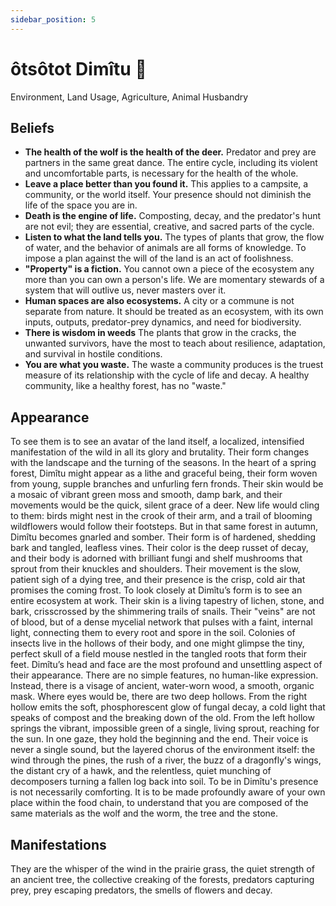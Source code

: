 ```yaml
---
sidebar_position: 5
---
```



# ôtsôtot Dimîtu 🌱

Environment, Land Usage, Agriculture, Animal Husbandry

## Beliefs

- **The health of the wolf is the health of the deer.** Predator and prey are
  partners in the same great dance. The entire cycle, including its violent and
  uncomfortable parts, is necessary for the health of the whole.
- **Leave a place better than you found it.** This applies to a campsite, a
  community, or the world itself.  Your presence should not diminish the life of
  the space you are in.
- **Death is the engine of life.** Composting, decay, and the predator's hunt
  are not evil; they are essential, creative, and sacred parts of the cycle.
- **Listen to what the land tells you.** The types of plants that grow, the flow
  of water, and the behavior of animals are all forms of knowledge. To impose a
  plan against the will of the land is an act of foolishness.
- **"Property" is a fiction.** You cannot own a piece of the ecosystem any more
  than you can own a person's life. We are momentary stewards of a system that
  will outlive us, never masters over it.
- **Human spaces are also ecosystems.** A city or a commune is not separate from
  nature. It should be treated as an ecosystem, with its own inputs, outputs,
  predator-prey dynamics, and need for biodiversity.
- **There is wisdom in weeds** The plants that grow in the cracks, the unwanted
  survivors, have the most to teach about resilience, adaptation, and survival
  in hostile conditions.
- **You are what you waste.** The waste a community produces is the truest
  measure of its relationship with the cycle of life and decay. A healthy
  community, like a healthy forest, has no "waste."

## Appearance

To see them is to see an avatar of the land itself, a localized, intensified
manifestation of the wild in all its glory and brutality. Their form changes
with the landscape and the turning of the seasons. In the heart of a spring
forest, Dimîtu might appear as a lithe and graceful being, their form woven from
young, supple branches and unfurling fern fronds. Their skin would be a mosaic
of vibrant green moss and smooth, damp bark, and their movements would be the
quick, silent grace of a deer. New life would cling to them: birds might nest in
the crook of their arm, and a trail of blooming wildflowers would follow their
footsteps. But in that same forest in autumn, Dimîtu becomes gnarled and somber.
Their form is of hardened, shedding bark and tangled, leafless vines. Their
color is the deep russet of decay, and their body is adorned with brilliant
fungi and shelf mushrooms that sprout from their knuckles and shoulders. Their
movement is the slow, patient sigh of a dying tree, and their presence is the
crisp, cold air that promises the coming frost. To look closely at Dimîtu’s form
is to see an entire ecosystem at work. Their skin is a living tapestry of
lichen, stone, and bark, crisscrossed by the shimmering trails of snails. Their
"veins" are not of blood, but of a dense mycelial network that pulses with a
faint, internal light, connecting them to every root and spore in the soil.
Colonies of insects live in the hollows of their body, and one might glimpse the
tiny, perfect skull of a field mouse nestled in the tangled roots that form
their feet. Dimîtu’s head and face are the most profound and unsettling aspect
of their appearance. There are no simple features, no human-like expression.
Instead, there is a visage of ancient, water-worn wood, a smooth, organic mask.
Where eyes would be, there are two deep hollows. From the right hollow emits the
soft, phosphorescent glow of fungal decay, a cold light that speaks of compost
and the breaking down of the old. From the left hollow springs the vibrant,
impossible green of a single, living sprout, reaching for the sun. In one gaze,
they hold the beginning and the end. Their voice is never a single sound, but
the layered chorus of the environment itself: the wind through the pines, the
rush of a river, the buzz of a dragonfly's wings, the distant cry of a hawk, and
the relentless, quiet munching of decomposers turning a fallen log back into
soil. To be in Dimîtu's presence is not necessarily comforting. It is to be made
profoundly aware of your own place within the food chain, to understand that you
are composed of the same materials as the wolf and the worm, the tree and the
stone.

## Manifestations

They are the whisper of the wind in the prairie grass, the quiet strength of an
ancient tree, the collective creaking of the forests, predators capturing prey,
prey escaping predators, the smells of flowers and decay.

<HisyeoTooltip />
